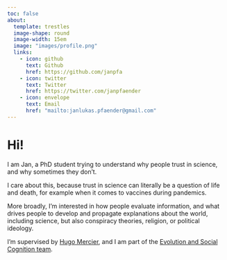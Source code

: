 ```yaml
---
toc: false
about: 
  template: trestles
  image-shape: round
  image-width: 15em
  image: "images/profile.png"
  links:
    - icon: github
      text: Github
      href: https://github.com/janpfa
    - icon: twitter
      text: Twitter
      href: https://twitter.com/janpfaender
    - icon: envelope
      text: Email
      href: "mailto:janlukas.pfaender@gmail.com"  
---
```


# Hi!

I am Jan, a PhD student trying to understand why people trust in science, and why sometimes they don't. 

I care about this, because trust in science can literally be a question of life and death, for example when it comes to vaccines during pandemics. 

More broadly, I'm interested in how people evaluate information, and what drives people to develop and propagate explanations about the world, including science, but also conspiracy theories, religion, or political ideology.

I'm supervised by [Hugo Mercier](https://sites.google.com/site/hugomercier/), and I am part of the [Evolution and Social Cognition team](https://esc.dec.ens.fr/en/evolution-and-social-cognition-members-10877).


